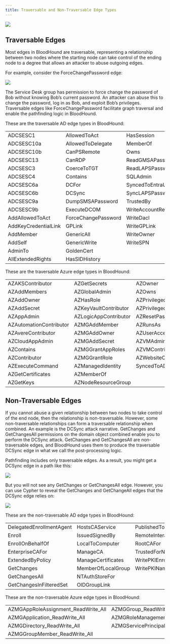 ---
title: Traversable and Non-Traversable Edge Types
---

<Frame>
  <img src="/assets/image-2-1.png"/>
</Frame>

## Traversable Edges

Most edges in BloodHound are traversable, representing a relationship between two nodes where the starting node can take control of the ending node to a degree that allows an attacker to abuse outgoing edges.

For example, consider the ForceChangePassword edge:

<Frame>
  <img src="/assets/image-2-74.png"/>
</Frame>

The Service Desk group has permission to force change the password of Bob without knowing Bob’s current password. An attacker can abuse this to change the password, log in as Bob, and exploit Bob’s privileges. Traversable edges like ForceChangePassword facilitate graph traversal and enable the pathfinding logic in BloodHound.

These are the traversable AD edge types in BloodHound:

|     |     |     |
| --- | --- | --- |
| ADCSESC1 | AllowedToAct | HasSession |
| ADCSESC10a | AllowedToDelegate | MemberOf |
| ADCSESC10b | CanPSRemote | Owns |
| ADCSESC13 | CanRDP | ReadGMSAPassword |
| ADCSESC3 | CoerceToTGT | ReadLAPSPassword |
| ADCSESC4 | Contains | SQLAdmin |
| ADCSESC6a | DCFor | SyncedToEntraUser |
| ADCSESC6b | DCSync | SyncLAPSPassword |
| ADCSESC9a | DumpSMSAPassword | TrustedBy |
| ADCSESC9b | ExecuteDCOM | WriteAccountRestrictions |
| AddAllowedToAct | ForceChangePassword | WriteDacl |
| AddKeyCredentialLink | GPLink | WriteGPLink |
| AddMember | GenericAll | WriteOwner |
| AddSelf | GenericWrite | WriteSPN |
| AdminTo | GoldenCert |     |
| AllExtendedRights | HasSIDHistory |     |

These are the traversable Azure edge types in BloodHound:

|     |     |     |
| --- | --- | --- |
| AZAKSContributor | AZGetSecrets | AZOwner |
| AZAddMembers | AZGlobalAdmin | AZOwns |
| AZAddOwner | AZHasRole | AZPrivilegedAuthAdmin |
| AZAddSecret | AZKeyVaultContributor | AZPrivilegedRoleAdmin |
| AZAppAdmin | AZLogicAppContributor | AZResetPassword |
| AZAutomationContributor | AZMGAddMember | AZRunsAs |
| AZAvereContributor | AZMGAddOwner | AZUserAccessAdministrator |
| AZCloudAppAdmin | AZMGAddSecret | AZVMAdminLogin |
| AZContains | AZMGGrantAppRoles | AZVMContributor |
| AZContributor | AZMGGrantRole | AZWebsiteContributor |
| AZExecuteCommand | AZManagedIdentity | SyncedToADUser |
| AZGetCertificates | AZMemberOf |     |
| AZGetKeys | AZNodeResourceGroup |     |

## Non-Traversable Edges

If you cannot abuse a given relationship between two nodes to take control of the end node, then the relationship is non-traversable. However, some non-traversable relationships can form a traversable relationship when combined. An example is the DCSync attack narrative. GetChanges and GetChangesAll permissions on the domain object combined enable you to perform the DCSync attack. GetChanges and GetChangesAll are non-traversable edges, and BloodHound uses them to produce the traversable DCSync edge in what we call the post-processing logic.

Pathfinding includes only traversable edges. As a result, you might get a DCSync edge in a path like this:

<Frame>
  <img src="/assets/image-2-75.png"/>
</Frame>

But you will not see any GetChanges or GetChangesAll edge. However, you can use Cypher to reveal the GetChanges and GetChangeAll edges that the DCSync edge relies on:

<Frame>
  <img src="/assets/image-2-76.png"/>
</Frame>


These are the non-traversable AD edge types in BloodHound:

|     |     |     |
| --- | --- | --- |
| DelegatedEnrollmentAgent | HostsCAService | PublishedTo |
| Enroll | IssuedSignedBy | RemoteInteractiveLogonPrivilege |
| EnrollOnBehalfOf | LocalToComputer | RootCAFor |
| EnterpriseCAFor | ManageCA | TrustedForNTAuth |
| ExtendedByPolicy | ManageCertificates | WritePKIEnrollmentFlag |
| GetChanges | MemberOfLocalGroup | WritePKINameFlag |
| GetChangesAll | NTAuthStoreFor |     |
| GetChangesInFilteredSet | OIDGroupLink |     |

These are the non-traversable Azure edge types in BloodHound:

|     |     |
| --- | --- |
| AZMGAppRoleAssignment\_ReadWrite\_All | AZMGGroup\_ReadWrite\_All |
| AZMGApplication\_ReadWrite\_All | AZMGRoleManagement\_ReadWrite\_Directory |
| AZMGDirectory\_ReadWrite\_All | AZMGServicePrincipalEndpoint\_ReadWrite\_All |
| AZMGGroupMember\_ReadWrite\_All |     |
